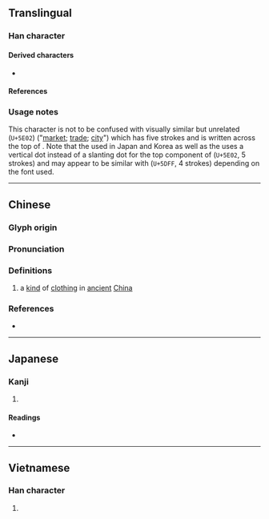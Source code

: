 {{also|市|帀}}
{{character info}}
==Translingual==

===Han character===
{{Han char|rn=50|rad=巾|as=01|sn=4|four=50227|canj=JB|ids=⿻一巾}}

====Derived characters====
* {{l|mul|[[㤄]], [[䢌]], [[杮]], [[犻]], [[㺻]], [[䍨]], [[䑔]], [[䟛]], [[䣪]], [[馷]], [[䰽]], [[芾]]}} <!-- Contains 巿 (U+5DFF, 4 strokes) not 市 (U+5E02, 5 strokes) -->

====References====
{{Han ref|kx=0328.010|dkj=08772|dj=0632.100|hdz=10728.020|uh=5DFF}}

===Usage notes===
This character is not to be confused with visually similar but unrelated <span style="font-size:xx-large;" lang=zh>{{l|mul|市}}</span> (<code>U+5E02</code>) ("[[market]]; [[trade]]; [[city]]") which has five strokes and is written <span style="font-size:large;" lang=zh>{{l|mul|亠}}</span> across the top of {{l|mul|巾}}. Note that the {{w|Ming (typefaces)|Ming typeface}} used in Japan and Korea as well as the {{w|Kangxi dictionary}} uses a vertical dot instead of a slanting {{l|mul|丶}} dot for the top component of <span style="font-size:xx-large;" lang=zh>{{l|mul|市}}</span> (<code>U+5E02</code>, 5 strokes) and may appear to be similar with <span style="font-size:xx-large" lang=zh>{{l|mul|巿}}</span> (<code>U+5DFF</code>, 4 strokes) depending on the font used.

----

==Chinese==
{{zh-forms|alt=*韍}}

===Glyph origin===
{{Han etym}}

===Pronunciation===
{{zh-pron
|m=fú
|c=fat1
|mc=y
|oc=y
|cat=
}}

===Definitions===
{{zh-hanzi}}

# a [[kind]] of [[clothing]] in [[ancient]] [[China]]

===References===
* {{R:twedu|B00917}}

----

==Japanese==

===Kanji===
{{ja-kanji|grade=|rs=巾01}}

# {{rfdef|ja|sort=巾01}}

====Readings====
* {{ja-readings
|goon=ほち
|kanon=ふつ
|kun=ひざかけ
}}

----

==Vietnamese==

===Han character===
{{vi-readings|rs=巾01|reading=phất}}<!--Nom Foundation does not have this character in its database-->

# {{rfdef|vi|sort=巾01}}